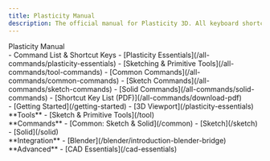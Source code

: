 ```yaml
---
title: Plasticity Manual
description: The official manual for Plasticity 3D. All keyboard shortcuts. Updated daily!
---
```


<div style={{margin: '2em 0'}}>
    <span style={{fontSize: '2em'}}><span style={{fontWeight: 800}}>Plasticity&nbsp;</span>Manual</span>
</div>

<div className={styles.container}>
    <div>
    - Command List & Shortcut Keys
    - [Plasticity Essentials](/all-commands/plasticity-essentials)
    - [Sketching & Primitive Tools](/all-commands/tool-commands)
    - [Common Commands](/all-commands/common-commands)
    - [Sketch Commands](/all-commands/sketch-commands)
    - [Solid Commands](/all-commands/solid-commands)
    - [Shortcut Key List (PDF)](/all-commands/download-pdf)
    </div>
    <div>
    - [Getting Started](/getting-started)
    - [3D Viewport](/plasticity-essentials)
    </div>
    <div>
    **Tools**
    - [Sketch & Primitive Tools](/tool)
    </div>
    <div>
    **Commands**
    - [Common: Sketch & Solid](/common)
    - [Sketch](/sketch)
    - [Solid](/solid)
    </div>
    <div>
    **Integration**
    - [Blender](/blender/introduction-blender-bridge)
    </div>
    <div>
    **Advanced**
    - [CAD Essentials](/cad-essentials)
    </div>
</div>